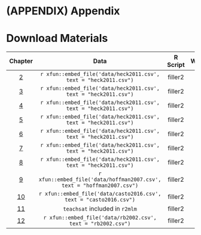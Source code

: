# (APPENDIX) Appendix {-}

# Download Materials

|Chapter|Data|R Script|Worksheet|
|:-----:|:--:|:------:|:-------:|
|[2](#module-2)|`r xfun::embed_file('data/heck2011.csv', text = "heck2011.csv")`|filler2|filler3|
|[3](#module-3)|`r xfun::embed_file('data/heck2011.csv', text = "heck2011.csv")`|filler2|filler3|
|[4](#module-4)|`r xfun::embed_file('data/heck2011.csv', text = "heck2011.csv")`|filler2|filler3|
|[5](#module-5)|`r xfun::embed_file('data/heck2011.csv', text = "heck2011.csv")`|filler2|filler3|
|[6](#module-6)|`r xfun::embed_file('data/heck2011.csv', text = "heck2011.csv")`|filler2|filler3|
|[7](#module-7)|`r xfun::embed_file('data/heck2011.csv', text = "heck2011.csv")`|filler2|filler3|
|[8](#module-8)|`r xfun::embed_file('data/heck2011.csv', text = "heck2011.csv")`|filler2|filler3|
|[9](#module-9)|`r xfun::embed_file('data/hoffman2007.csv', text = "hoffman2007.csv")`|filler2|filler3|
|[10](#module-10)|`r xfun::embed_file('data/casto2016.csv', text = "casto2016.csv")`|filler2|filler3|
|[11](#module-11)|`teachsat` included in `r2mlm`|filler2|filler3|
|[12](#module-12)|`r xfun::embed_file('data/rb2002.csv', text = "rb2002.csv")`|filler2|filler3|